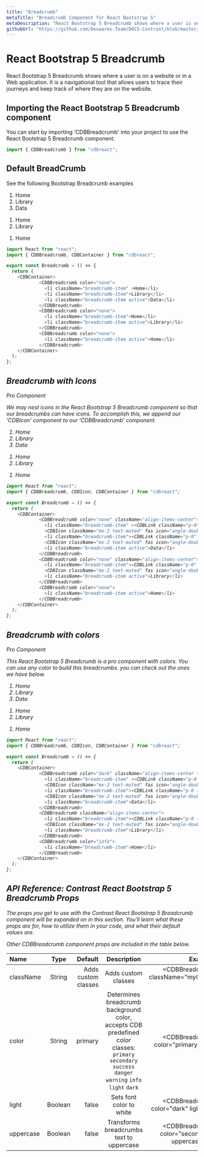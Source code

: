 ```yaml
---
title: "Breadcrumb"
metaTitle: "Breadcrumb Component for React Bootstrap 5"
metaDescription: "React Bootstrap 5 Breadcrumb shows where a user is on a website or in a Web application. It is a navigational tool that allows users to trace their journeys and keep track of where they are on the website."
githubUrl: "https://github.com/Devwares-Team/DOCS-Contrast/blob/master/content/contrast/react/components/breadcrumb.mdx"
---
```




<ProAlertReact/>

# React Bootstrap 5 Breadcrumb

React Bootstrap 5 Breadcrumb shows where a user is on a website or in a Web application. It is a navigational tool that allows users to trace their journeys and keep track of where they are on the website.


## Importing the React Bootstrap 5 Breadcrumb component


You can start by importing 'CDBBreadcrumb' into your project to use the React Bootstrap 5 Breadcrumb component. 


```js
import { CDBBreadcrumb } from "cdbreact";
```

## Default BreadCrumb

See the following Bootstrap Breadcrumb examples
  <div class="container">
    <nav aria-label="breadcrumb">
        <ol class="breadcrumb">
          <li class="breadcrumb-item">Home</li>
          <li class="breadcrumb-item">Library</li>
          <li class="breadcrumb-item active" aria-current="page">Data</li>
        </ol>
    </nav>
    <nav aria-label="breadcrumb">
        <ol class="breadcrumb">
          <li class="breadcrumb-item">Home</li>
          <li class="breadcrumb-item active" aria-current="page">Library</li>
        </ol>
    </nav>
    <nav aria-label="breadcrumb">
        <ol class="breadcrumb">
          <li class="breadcrumb-item active">Home</li>
        </ol>
    </nav>
  </div>

```js
import React from "react";
import { CDBBreadcrumb, CDBContainer } from "cdbreact";

export const Breadcrumb = () => {
  return (
    <CDBContainer>
            <CDBBreadcrumb color="none">
              <li className="breadcrumb-item" >Home</li>
              <li className="breadcrumb-item">Library</li>
              <li className="breadcrumb-item active">Data</li>
            </CDBBreadcrumb>
            <CDBBreadcrumb color="none">
              <li className="breadcrumb-item">Home</li>
              <li className="breadcrumb-item active">Library</li>
            </CDBBreadcrumb>
            <CDBBreadcrumb color="none">
              <li className="breadcrumb-item active">Home</li>
            </CDBBreadcrumb>
    </CDBContainer>
  );
};
```

<i/>

## Breadcrumb with Icons

<Link to="/product/contrast-pro"><span class="badge badge-lg badge-pro">Pro Component</span></Link>

We may nest icons in the React Bootstrap 5 Breadcrumb component so that our breadcrumbs can have icons. To accomplish this, we append our 'CDBIcon' component to our 'CDBBreadcrumb' component.

  <div class="container">
    <nav aria-label="breadcrumb">
        <ol class="breadcrumb align-items-center">
          <li class="breadcrumb-item">Home</li>
          <i class="fa fa-angle-double-right mx-2"></i>
          <li class="breadcrumb-item">Library</li>
          <i class="fa fa-angle-double-right mx-2"></i>
          <li class="breadcrumb-item active" aria-current="page">Data</li>
        </ol>
    </nav>
    <nav aria-label="breadcrumb">
        <ol class="breadcrumb align-items-center">
          <li class="breadcrumb-item">Home</li>
          <i class="fa fa-angle-double-right mx-2"></i>
          <li class="breadcrumb-item active" aria-current="page">Library</li>
        </ol>
    </nav>
    <nav aria-label="breadcrumb">
        <ol class="breadcrumb">
          <li class="breadcrumb-item active">Home</li>
        </ol>
    </nav>
  </div>

```js
import React from "react";
import { CDBBreadcrumb, CDBIcon, CDBContainer } from "cdbreact";

export const Breadcrumb = () => {
  return (
    <CDBContainer>
            <CDBBreadcrumb color="none" className="align-items-center">
              <li className="breadcrumb-item" ><CDBLink className="p-0" to="#">Home</CDBLink></li>
              <CDBIcon className="mx-2 text-muted" fas icon="angle-double-right"/>
              <li className="breadcrumb-item"><CDBLink className="p-0" to="#">Library</CDBLink></li>
              <CDBIcon className="mx-2 text-muted" fas icon="angle-double-right"/>
              <li className="breadcrumb-item active">Data</li>
            </CDBBreadcrumb>
            <CDBBreadcrumb color="none" className="align-items-center">
              <li className="breadcrumb-item"><CDBLink className="p-0" to="#">Home</CDBLink></li>
              <CDBIcon className="mx-2 text-muted" fas icon="angle-double-right"/>
              <li className="breadcrumb-item active">Library</li>
            </CDBBreadcrumb>
            <CDBBreadcrumb color="none">
              <li className="breadcrumb-item active">Home</li>
            </CDBBreadcrumb>
    </CDBContainer>
  );
};
```

<i/>

## Breadcrumb with colors

<Link to="/product/contrast-pro"><span class="badge badge-lg badge-pro">Pro Component</span></Link>

  This React Bootstrap 5 Breadcrumb is a pro component with colors. You can use any color to build this breadcrumbs. you can check out the ones we have below.

  <div class="container">
    <nav aria-label="breadcrumb">
        <ol class="breadcrumb align-items-center bg-dark">
          <li class="breadcrumb-item text-white">Home</li>
          <i class="fa fa-angle-double-right mx-2"></i>
          <li class="breadcrumb-item text-white">Library</li>
          <i class="fa fa-angle-double-right mx-2"></i>
          <li class="breadcrumb-item text-white active" aria-current="page">Data</li>
        </ol>
    </nav>
    <nav aria-label="breadcrumb">
        <ol class="breadcrumb align-items-center bg-primary">
          <li class="breadcrumb-item text-white">Home</li>
          <i class="fa fa-angle-double-right mx-2"></i>
          <li class="breadcrumb-item text-white active" aria-current="page">Library</li>
        </ol>
    </nav>
    <nav aria-label="breadcrumb">
        <ol class="breadcrumb bg-info">
          <li class="breadcrumb-item text-white active">Home</li>
        </ol>
    </nav>
  </div>

```js
import React from "react";
import { CDBBreadcrumb, CDBIcon, CDBContainer } from "cdbreact";

export const Breadcrumb = () => {
  return (
    <CDBContainer>
            <CDBBreadcrumb color="dark" className="align-items-center text-white">
              <li className="breadcrumb-item" ><CDBLink className="p-0 text-white" to="#">Home</CDBLink></li>
              <CDBIcon className="mx-2 text-muted" fas icon="angle-double-right"/>
              <li className="breadcrumb-item"><CDBLink className="p-0 text-white" to="#">Library</CDBLink></li>
              <CDBIcon className="mx-2 text-muted" fas icon="angle-double-right"/>
              <li className="breadcrumb-item">Data</li>
            </CDBBreadcrumb>
            <CDBBreadcrumb className="align-items-center">
              <li className="breadcrumb-item"><CDBLink className="p-0 text-white" to="#">Home</CDBLink></li>
              <CDBIcon className="mx-2 text-muted" fas icon="angle-double-right"/>
              <li className="breadcrumb-item">Library</li>
            </CDBBreadcrumb>
            <CDBBreadcrumb color="info">
              <li className="breadcrumb-item">Home</li>
            </CDBBreadcrumb>
    </CDBContainer>
  );
};
```

## API Reference: Contrast React Bootstrap 5 Breadcrumb Props

The props you get to use with the Contrast React Bootstrap 5 Breadcrumb component will be expanded on in this section. You'll learn what these props are for, how to utilize them in your code, and what their default values are.

Other CDBBreadcrumb component props are included in the table below.

| Name            | Type        | Default      |   Description| Example      |
| :------------- | :----------: | -----------: | :----------: | -----------: |
| className      | String       | Adds custom classes             |Adds custom classes	      |     <CDBBreadcrumb className="myClass" ... />  |
| color          | String       | primary      | Determines breadcrumb background color, accepts CDB predefined color classes: `primary` `secondary` `success` `danger` `warning` `info` `light` `dark` | <CDBBreadcrumb color="primary" ... />  |
| light          | Boolean      | false        | Sets font color to white | <CDBBreadcrumb color="dark" light .../>  |
| uppercase      | Boolean      | false        | Transforms breadcrumbs text to uppercase   | <CDBBreadcrumb color="secondary" uppercase .../>  |
